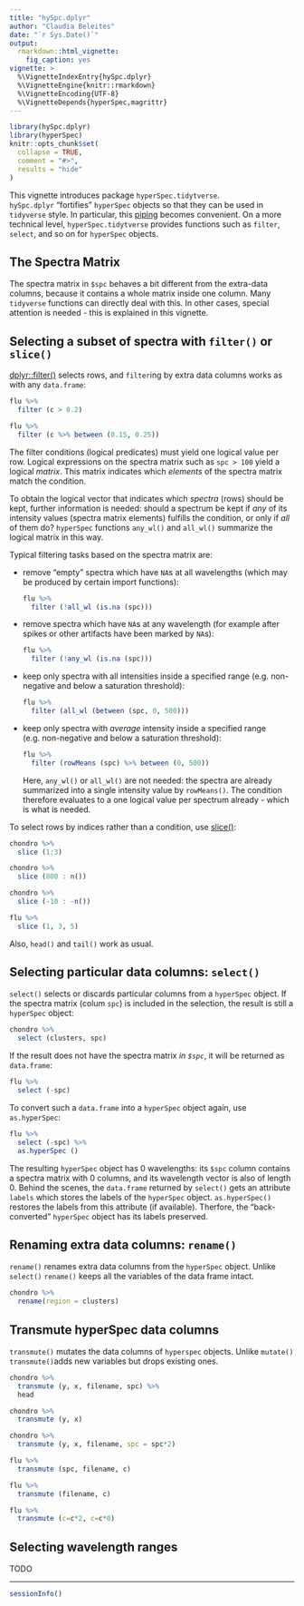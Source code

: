 ```yaml
---
title: "hySpc.dplyr"
author: "Claudia Beleites"
date: "`r Sys.Date()`"
output:
  rmarkdown::html_vignette:
    fig_caption: yes
vignette: >
  %\VignetteIndexEntry{hySpc.dplyr}
  %\VignetteEngine{knitr::rmarkdown}
  %\VignetteEncoding{UTF-8}
  %\VignetteDepends{hyperSpec,magrittr}
---
```


```r
library(hySpc.dplyr)
library(hyperSpec)
knitr::opts_chunk$set(
  collapse = TRUE,
  comment = "#>",
  results = "hide"
)
```

This vignette introduces package `hyperSpec.tidytverse`.  
`hySpc.dplyr` "fortifies" `hyperSpec` objects so that they can be used in `tidyverse` style.
In particular, this [piping](https://magrittr.tidyverse.org/) becomes convenient. 
On a more technical level, `hyperSpec.tidytverse` provides functions such as `filter`, `select`, and so on for `hyperSpec` objects.

## The Spectra Matrix

The spectra matrix in `$spc` behaves a bit different from the extra-data columns, because it contains a whole matrix inside one column.
Many `tidyverse` functions can directly deal with this.
In other cases, special attention is needed - 
this is explained in this vignette. 

## Selecting a subset of spectra with `filter()` or `slice()`

[dplyr::filter()](https://dplyr.tidyverse.org/reference/filter.html) selects rows, and `filter`ing by extra data columns works as with any `data.frame`:

```r
flu %>% 
  filter (c > 0.2)

flu %>% 
  filter (c %>% between (0.15, 0.25))
```

The filter conditions (logical predicates) must yield one logical value per row. 
Logical expressions on the spectra matrix such as `spc > 100` yield a logical *matrix*.
This matrix indicates which *elements* of the spectra matrix match the condition.

To obtain the logical vector that indicates which *spectra* (rows) should be kept, further information is needed:
should a spectrum be kept if *any* of its intensity values (spectra matrix elements) fulfills the condition, 
or only if *all* of them do?
`hyperSpec` functions `any_wl()` and `all_wl()` summarize the logical matrix in this way.

Typical filtering tasks based on the spectra matrix are:

- remove "empty" spectra which have `NA`s at all wavelengths (which may be produced by certain import functions):
  ```r
  flu %>%
    filter (!all_wl (is.na (spc)))
  ```
- remove spectra which have `NA`s at any wavelength (for example after spikes or other artifacts have been marked by `NA`s):
  ```r
  flu %>%
    filter (!any_wl (is.na (spc)))
  ```
- keep only spectra with all intensities inside a specified range (e.g. non-negative and below a saturation threshold):
  ```r
  flu %>%
    filter (all_wl (between (spc, 0, 500)))
  ```
- keep only spectra with *average* intensity inside a specified range (e.g. non-negative and below a saturation threshold):
  ```r
  flu %>% 
    filter (rowMeans (spc) %>% between (0, 500))
  ```
  Here, `any_wl()` or `all_wl()` are not needed: the spectra are already summarized into a single intensity value by `rowMeans()`.
  The condition therefore evaluates to a one logical value per spectrum already - which is what is needed.

To select rows by indices rather than a condition, use [slice()](https://dplyr.tidyverse.org/reference/slice.html):

```r
chondro %>% 
  slice (1:3)

chondro %>% 
  slice (800 : n())

chondro %>% 
  slice (-10 : -n())

flu %>% 
  slice (1, 3, 5)
```

Also, `head()` and `tail()` work as usual.

## Selecting particular data columns: `select()`

`select()` selects or discards particular columns from a `hyperSpec` object. 
If the spectra matrix (colum `spc`) is included in the selection, the result is still a `hyperSpec` object:

```r
chondro %>% 
  select (clusters, spc)
```

If the result does not have the spectra matrix *in `$spc`*, it will be returned as `data.frame`:

```r
flu %>% 
  select (-spc) 
```

To convert such a `data.frame` into a `hyperSpec` object again, use `as.hyperSpec`:

```r
flu %>% 
  select (-spc) %>%
  as.hyperSpec ()
```

The resulting `hyperSpec` object has 0 wavelengths: its `$spc` column contains a spectra matrix with 0 columns, and its wavelength vector is also of length 0.
Behind the scenes, the `data.frame` returned by `select()` gets an attribute `labels` which stores the labels of the `hyperSpec` object.
`as.hyperSpec()` restores the labels from this attribute (if available).
Therfore, the "back-converted" `hyperSpec` object has its labels preserved.

## Renaming extra data columns: `rename()`
`rename()` renames extra data columns from the `hyperSpec` object. Unlike `select()` `rename()` keeps all the variables of the data frame intact.
```r
chondro %>% 
  rename(region = clusters)
```

## Transmute hyperSpec data columns
`transmute()` mutates the data columns of `hyperspec` objects. Unlike `mutate()` `transmute()`adds new variables but drops existing ones.

```r
chondro %>%
  transmute (y, x, filename, spc) %>%
  head 

chondro %>%
  transmute (y, x)

chondro %>%
  transmute (y, x, filename, spc = spc*2)

flu %>%
  transmute (spc, filename, c)

flu %>%
  transmute (filename, c)

flu %>%
  transmute (c=c*2, c=c*0)
```

## Selecting wavelength ranges

TODO

---
```r
sessionInfo()
```

